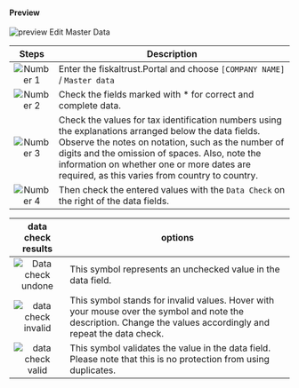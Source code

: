 #### Preview

![preview Edit Master Data](images/edit-master.png "https://portal-sandbox.fiskaltrust.TLD/AccountProfile/Edit")

| Steps | Description                                                                                                                |
|:---------------------------:|--------------------------------------------------------------------------------------------------------------------------------|
|![Number 1](../../../../../images/numbers/circle-1o.png) |Enter the fiskaltrust.Portal and choose `[COMPANY NAME]` / `Master data`  |
|![Number 2](../../../../../images/numbers/circle-2o.png) |Check the fields marked with * for correct and complete data.  |
|![Number 3](../../../../../images/numbers/circle-3o.png) |Check the values for tax identification numbers using the explanations arranged below the data fields. Observe the notes on notation, such as the number of digits and the omission of spaces. Also, note the information on whether one or more dates are required, as this varies from country to country.  |
|![Number 4](../../../../../images/numbers/circle-4o.png) |Then check the entered values with the `Data Check` on the right of the data fields.  |

| data check results | options                                                                                                                |
|:----------------------:|-------------------------------------------------------------------------------------------------------------------------------------|
|![Data check undone](images/data-undone.png) |This symbol represents an unchecked value in the data field.  |
|![data check invalid](images/data-invalid.png) |This symbol stands for invalid values. Hover with your mouse over the symbol and note the description. Change the values accordingly and repeat the data check. |
|![data check valid](images/data-valid.png) |This symbol validates the value in the data field. Please note that this is no protection from using duplicates.|